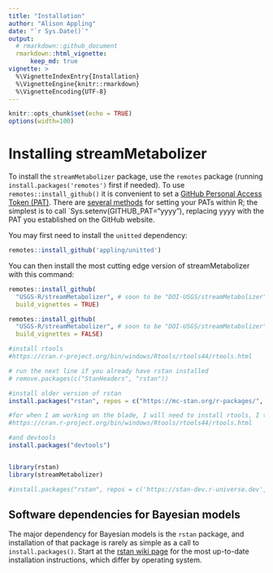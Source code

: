 ```yaml
---
title: "Installation"
author: "Alison Appling"
date: "`r Sys.Date()`"
output:
  # rmarkdown::github_document
  rmarkdown::html_vignette:
      keep_md: true
vignette: >
  %\VignetteIndexEntry{Installation}
  %\VignetteEngine{knitr::rmarkdown}
  %\VignetteEncoding{UTF-8}
---
```


```r
knitr::opts_chunk$set(echo = TRUE)
options(width=100)
```

# Installing streamMetabolizer

To install the `streamMetabolizer` package, use the `remotes` package (running `install.packages('remotes')` first if needed). To use `remotes::install_github()` it is convenient to set a [GitHub Personal Access Token (PAT)](https://docs.github.com/en/authentication/keeping-your-account-and-data-secure/managing-your-personal-access-tokens). There are [several methods](https://usethis.r-lib.org/articles/git-credentials.html) for setting your PATs within R; the simplest is to call `Sys.setenv(GITHUB_PAT="yyyy"),
replacing yyyy with the PAT you established on the GitHub website.

You may first need to install the `unitted` dependency:
```r
remotes::install_github('appling/unitted')
```

You can then install the most cutting edge version of streamMetabolizer with this command:
```r
remotes::install_github(
  "USGS-R/streamMetabolizer", # soon to be "DOI-USGS/streamMetabolizer"
  build_vignettes = TRUE)

remotes::install_github(
  "USGS-R/streamMetabolizer", # soon to be "DOI-USGS/streamMetabolizer"
  build_vignettes = FALSE)

#install rtools
#https://cran.r-project.org/bin/windows/Rtools/rtools44/rtools.html

# run the next line if you already have rstan installed
# remove.packages(c("StanHeaders", "rstan"))

#install older version of rstan
install.packages("rstan", repos = c("https://mc-stan.org/r-packages/", getOption("repos")), version = "2.32.5")

#for when I am working on the blade, I will need to install rtools, I think. Which is outside of R studio
#https://cran.r-project.org/bin/windows/Rtools/rtools44/rtools.html

#and devtools
install.packages("devtools")


library(rstan)
library(streamMetabolizer)

#install.packages("rstan", repos = c('https://stan-dev.r-universe.dev', getOption("repos")))
```

## Software dependencies for Bayesian models

The major dependency for Bayesian models is the `rstan` package, and installation of that package is rarely as simple as a call to `install.packages()`. Start at the [rstan wiki page](https://github.com/stan-dev/rstan/wiki) for the most up-to-date installation instructions, which differ by operating system.

